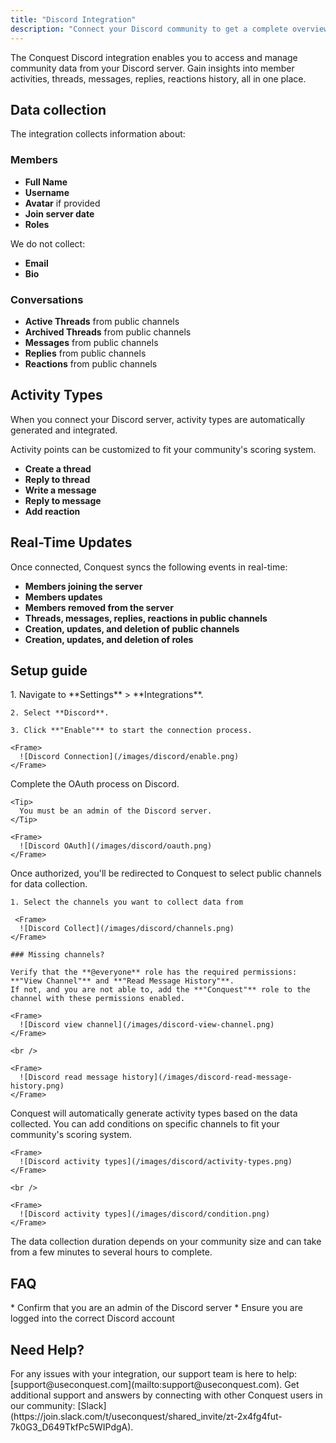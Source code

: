 ```yaml
---
title: "Discord Integration"
description: "Connect your Discord community to get a complete overview of your members and community activity."
---
```


The Conquest Discord integration enables you to access and manage community data from your Discord server. Gain insights into member activities, threads, messages, replies, reactions history, all in one place.

## Data collection

The integration collects information about:

### Members

* **Full Name**
* **Username**
* **Avatar** if provided
* **Join server date**
* **Roles**

We do not collect:

* **Email**
* **Bio**

### Conversations

* **Active Threads** from public channels
* **Archived Threads** from public channels
* **Messages** from public channels
* **Replies** from public channels
* **Reactions** from public channels


## Activity Types

When you connect your Discord server, activity types are automatically generated and integrated.

<Tip>
  Activity points can be customized to fit your community's scoring system.
</Tip>

* **Create a thread**
* **Reply to thread**
* **Write a message**
* **Reply to message**
* **Add reaction**

## Real-Time Updates

Once connected, Conquest syncs the following events in real-time:

* **Members joining the server**
* **Members updates**
* **Members removed from the server**
* **Threads, messages, replies, reactions in public channels**
* **Creation, updates, and deletion of public channels**
* **Creation, updates, and deletion of roles**


## Setup guide

<Steps>
  <Step title="Connect Your Workspace">
    1. Navigate to **Settings** > **Integrations**.

    2. Select **Discord**.

    3. Click **"Enable"** to start the connection process.

    <Frame>
      ![Discord Connection](/images/discord/enable.png)
    </Frame>
  </Step>

  <Step title="Authorize Access">
    Complete the OAuth process on Discord.

    <Tip>
      You must be an admin of the Discord server.
    </Tip>

    <Frame>
      ![Discord OAuth](/images/discord/oauth.png)
    </Frame>
  </Step>

  <Step title="Select Channels">
    Once authorized, you'll be redirected to Conquest to select public channels for data collection.

    1. Select the channels you want to collect data from

     <Frame>
      ![Discord Collect](/images/discord/channels.png)
    </Frame>

    ### Missing channels?

    Verify that the **@everyone** role has the required permissions: **"View Channel"** and **"Read Message History"**.
    If not, and you are not able to, add the **"Conquest"** role to the channel with these permissions enabled.

    <Frame>
      ![Discord view channel](/images/discord-view-channel.png)
    </Frame>

    <br />

    <Frame>
      ![Discord read message history](/images/discord-read-message-history.png)
    </Frame>
  </Step>

  <Step title="Configure Activity Types">
    Conquest will automatically generate activity types based on the data collected.
    You can add conditions on specific channels to fit your community's scoring system.

    <Frame>
      ![Discord activity types](/images/discord/activity-types.png)
    </Frame>

    <br />
    
    <Frame>
      ![Discord activity types](/images/discord/condition.png)
    </Frame>
   
  </Step>
</Steps>

<Warning>
  The data collection duration depends on your community size and can take from a few minutes to several hours to complete.
</Warning>

## FAQ

<AccordionGroup>
  <Accordion title="Why my Discord server is not visible?">
    * Confirm that you are an admin of the Discord server
    * Ensure you are logged into the correct Discord account
  </Accordion>
</AccordionGroup>

## Need Help?

<Card title="Contact Support" icon="envelope">
  For any issues with your integration, our support team is here to help:
  [support@useconquest.com](mailto:support@useconquest.com).
</Card>

<Card title="Join the Community" icon="slack">
  Get additional support and answers by connecting with other Conquest users in our community:
  [Slack](https://join.slack.com/t/useconquest/shared_invite/zt-2x4fg4fut-7k0G3_D649TkfPc5WIPdgA).
</Card>